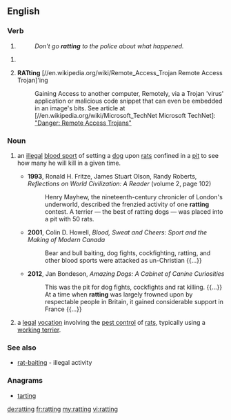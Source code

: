 ==English==

===Verb===
{{head|en|present participle}}

# {{present participle of|rat|lang=en}} 
#: ''Don't go '''ratting''' to the police about what happened.''

#<li value="2"> '''RATting''' [//en.wikipedia.org/wiki/Remote_Access_Trojan Remote Access Trojan]'ing
#: Gaining Access to another computer, Remotely, via a Trojan 'virus' application or  malicious code snippet that can even be embedded in an image's bits. See article at [//en.wikipedia.org/wiki/Microsoft_TechNet Microsoft TechNet]: [http://technet.microsoft.com/en-us/library/dd632947.aspx "Danger: Remote Access Trojans"]

===Noun===
{{en-noun|-}}

# {{context|archaic|lang=en}} an [[illegal]] [[blood sport]] of setting a [[dog]] upon [[rat]]s confined in a [[pit]] to see how many he will kill in a given time.
#* '''1993''', Ronald H. Fritze, ‎James Stuart Olson, ‎Randy Roberts, ''Reflections on World Civilization: A Reader'' (volume 2, page 102)
#*: Henry Mayhew, the nineteenth-century chronicler of London's underworld, described the frenzied activity of one '''ratting''' contest. A terrier — the best of ratting dogs — was placed into a pit with 50 rats.
#* '''2001''', Colin D. Howell, ''Blood, Sweat and Cheers: Sport and the Making of Modern Canada''
#*: Bear and bull baiting, dog fights, cockfighting, ratting, and other blood sports were attacked as un-Christian {{...}}
#* '''2012''', Jan Bondeson, ''Amazing Dogs: A Cabinet of Canine Curiosities''
#*: This was the pit for dog fights, cockfights and rat killing. {{...}} At a time when '''ratting''' was largely frowned upon by respectable people in Britain, it gained considerable support in France {{...}}
# a [[legal]] [[vocation]] involving the [[pest control]] of [[rats]], typically using a [[working terrier]].

===See also===
*[[rat-baiting]] - illegal activity

===Anagrams===
* [[tarting#English|tarting]]

[[de:ratting]]
[[fr:ratting]]
[[my:ratting]]
[[vi:ratting]]